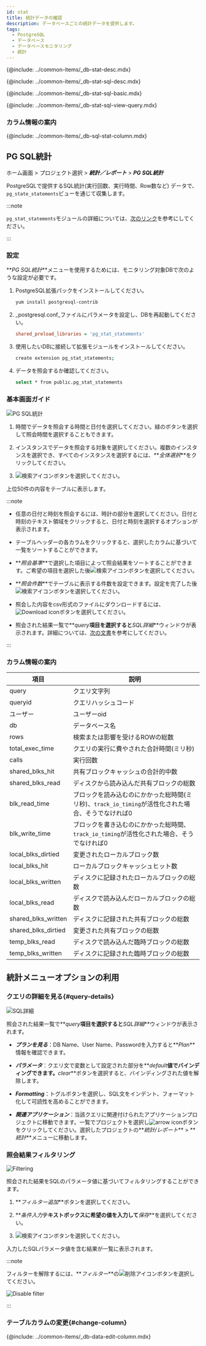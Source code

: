 ```yaml
---
id: stat
title: 統計データの確認
description: データベースごとの統計データを提供します。
tags:
  - PostgreSQL
  - データベース
  - データベースモニタリング
  - 統計
---
```



<Note product='PostgreSQL' link='../postgresql-v1/stat' />

<!-- 概要-->

{@include: ../common-items/_db-stat-desc.mdx}

<!-- SQL統計-->

{@include: ../common-items/_db-stat-sql-desc.mdx}

<!-- SQL統計の基本使用の案内 -->

{@include: ../common-items/_db-stat-sql-basic.mdx}

<!-- クエリ別の実行推移、詳細を見る-->

{@include: ../common-items/_db-stat-sql-view-query.mdx}  

### カラム情報の案内

{@include: ../common-items/_db-sql-stat-column.mdx}

## PG SQL統計

ホーム画面 > プロジェクト選択 > **_統計／レポート_** > **_PG SQL統計_**

PostgreSQLで提供するSQL統計(実行回数、実行時間、Row数など) データで、`pg_state_statements`ビューを通じて収集します。

:::note

`pg_stat_statements`モジュールの詳細については、[次のリンク](https://www.postgresql.org/docs/current/pgstatstatements.html)を参考にしてください。

:::

### 設定

**_PG SQL統計_**メニューを使用するためには、モニタリング対象DBで次のような設定が必要です。

1.  PostgreSQL拡張パックをインストールしてください。

    ```bash
    yum install postgresql-contrib
    ```

2.  _postgresql.conf_ファイルにパラメータを設定し、DBを再起動してください。

    ```ini title='postgresql.conf'
    shared_preload_libraries = 'pg_stat_statements'
    ```

3.  使用したいDBに接続して拡張モジュールをインストールしてください。

    ```bash
    create extension pg_stat_statements;
    ```

4.  データを照会するか確認してください。

    ```bash
    select * from public.pg_stat_statements
    ```

### 基本画面ガイド

![PG SQL統計](/img/db-pg-sql-stat.png)

1.  時間でデータを照会する時間と日付を選択してください。緑のボタンを選択して照会時間を選択することもできます。

2.  インスタンスでデータを照会する対象を選択してください。複数のインスタンスを選択でき、すべてのインスタンスを選択するには、**_全体選択_**をクリックしてください。

3.  ![検索アイコン](/img/ico-btn-search.png)ボタンを選択してください。

上位50件の内容をテーブルに表示します。

:::note

-   任意の日付と時刻を照会するには、時計の部分を選択してください。日付と時刻のテキスト領域をクリックすると、日付と時刻を選択するオプションが表示されます。

-   テーブルヘッダーの各カラムをクリックすると、選択したカラムに基づいて一覧をソートすることができます。

-   **_照会基準_**で選択した項目によって照会結果をソートすることができます。ご希望の項目を選択した後![検索アイコン](/img/ico-btn-search.png)ボタンを選択してください。 

-   **_照会件数_**でテーブルに表示する件数を設定できます。設定を完了した後![検索アイコン](/img/ico-btn-search.png)ボタンを選択してください。 

-   照会した内容をcsv形式のファイルにダウンロードするには、![Download icon](/img/ico-download.svg)ボタンを選択してください。

-   照会された結果一覧で**_query_**項目を選択すると**_SQL詳細_**ウィンドウが表示されます。詳細については、[次の文書](#query-details)を参考にしてください。

:::

### カラム情報の案内

| 項目                  | 説明                                                          |
| ------------------- | ----------------------------------------------------------- |
| query               | クエリ文字列                                                      |
| queryid             | クエリハッシュコード                                                  |
| ユーザー                | ユーザーoid                                                     |
| db                  | データベース名                                                     |
| rows                | 検索または影響を受けるROWの総数                                           |
| total_exec_time     | クエリの実行に費やされた合計時間(ミリ秒)                                       |
| calls               | 実行回数                                                        |
| shared_blks_hit     | 共有ブロックキャッシュの合計的中数                                           |
| shared_blks_read    | ディスクから読み込んだ共有ブロックの総数                                        |
| blk_read_time       | ブロックを読み込むのにかかった総時間(ミリ秒)、`track_io_timing`が活性化された場合、そうでなければ0 |
| blk_write_time      | ブロックを書き込むのにかかった総時間、`track_io_timing`が活性化された場合、そうでなければ0      |
| local_blks_dirtied  | 変更されたローカルブロック数                                              |
| local_blks_hit      | ローカルブロックキャッシュヒット数                                           |
| local_blks_written  | ディスクに記録されたローカルブロックの総数                                       |
| local_blks_read     | ディスクで読み込んだローカルブロックの総数                                       |
| shared_blks_written | ディスクに記録された共有ブロックの総数                                         |
| shared_blks_dirtied | 変更された共有ブロックの総数                                              |
| temp_blks_read      | ディスクで読み込んだ臨時ブロックの総数                                         |
| temp_blks_written   | ディスクに記録された臨時ブロックの総数                                         |

## 統計メニューオプションの利用

### クエリの詳細を見る{#query-details}

![SQL詳細](/img/db-pg-sql-stat-sql-details.png)

照会された結果一覧で**_query_**項目を選択すると**_SQL詳細_**ウィンドウが表示されます。 

-   **_プランを見る_**：DB Name、User Name、Passwordを入力すると**_Plan_**情報を確認できます。

-   **_パラメータ_**：クエリ文で変数として設定された部分を**_default_**値でバインディングできます。**_clear_**ボタンを選択すると、バインディングされた値を解除します。

-   **_Formatting_**：トグルボタンを選択し、SQL文をインデント、フォーマット化して可読性を高めることができます。

-   **_関連アプリケーション_**：当該クエリに関連付けられたアプリケーションプロジェクトに移動できます。一覧でプロジェクトを選択し![arrow icon](/img/ic-arrow-right.svg)ボタンをクリックしてください。選択したプロジェクトの**_統計/レポート_** > **_統計_**メニューに移動します。

### 照会結果フィルタリング

![Filtering](/img/db-sql-stat-add-filter.png)

照会された結果をSQLのパラメータ値に基づいてフィルタリングすることができます。

1.  **_フィルター追加_**ボタンを選択してください。 

2.  **_条件入力_**テキストボックスに希望の値を入力して**_保存_**を選択してください。 

3.  ![検索アイコン](/img/ico-btn-search.png)ボタンを選択してください。

入力したSQLパラメータ値を含む結果が一覧に表示されます。

:::note

フィルターを解除するには、**_フィルター_**の![削除アイコン](/img/ico-remove-white.svg)ボタンを選択してください。

![Disable filter](/img/db-sql-stat-disable-filter.png)

:::

### テーブルカラムの変更{#change-column}

{@include: ../common-items/_db-data-edit-column.mdx} 

<!-- データベースサイズ-->

<!-- {@include: ../common-items/_db-databasesize-desc.mdx}-->
